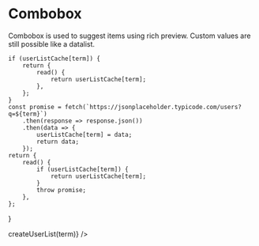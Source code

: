 
<Meta title="Components/Combobox" component={Combobox} />

# Combobox

Combobox is used to suggest items using rich preview.
Custom values are still possible like a datalist.


	if (userListCache[term]) {
		return {
			read() {
				return userListCache[term];
			},
		};
	}
	const promise = fetch(`https://jsonplaceholder.typicode.com/users?q=${term}`)
		.then(response => response.json())
		.then(data => {
			userListCache[term] = data;
			return data;
		});
	return {
		read() {
			if (userListCache[term]) {
				return userListCache[term];
			}
			throw promise;
		},
	};
}

<Preview>
	<Story name="usage">
		<Combobox initialValue="" getList={term => createUserList(term)} />
	</Story>
</Preview>
